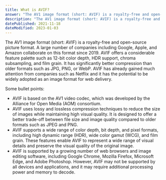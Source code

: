 ```yaml
---
title: What is AVIF?
answer: "The AV1 image format (short: AVIF) is a royalty-free and open-source picture format. A large number of companies including Google, Apple, and Amazon collaborate on this format since 2019. AVIF offers a considerable feature palette such as 12-bit color depth, HDR support, chroma subsampling, and film grain. It has significantly better compression than older formats such as JPG, PNG, or WebP. AVIF has already gained much attention from companies such as Netflix and it has the potential to be widely adopted as an image format for web delivery."
description: "The AV1 image format (short: AVIF) is a royalty-free and open-source picture format. A large number of companies including Google, Apple, and Amazon collaborate on this format since 2019. AVIF offers a considerable feature palette such as 12-bit color depth, HDR support, chroma subsampling, and film grain. It has significantly better compression than older formats such as JPG, PNG, or WebP. AVIF has already gained much attention from companies such as Netflix and it has the potential to be widely adopted as an image format for web delivery."
datePublished: 2021-11-18
dateModified: 2023-01-03
---
```


The AV1 image format (short: AVIF) is a royalty-free and open-source picture format. A large number of companies including Google, Apple, and Amazon collaborate on this format since 2019. AVIF offers a considerable feature palette such as 12-bit color depth, HDR support, chroma subsampling, and film grain. It has significantly better compression than older formats such as JPG, PNG, or WebP. AVIF has already gained much attention from companies such as Netflix and it has the potential to be widely adopted as an image format for web delivery.

Some bullet points:

- AVIF is based on the AV1 video codec, which was developed by the Alliance for Open Media (AOM) consortium.
- AVIF uses lossy and lossless compression techniques to reduce the size of images while maintaining high visual quality. It is designed to offer a better trade-off between file size and image quality compared to older formats such as JPEG and PNG.
- AVIF supports a wide range of color depth, bit depth, and pixel formats, including high dynamic range (HDR), wide color gamut (WCG), and film grain. These features enable AVIF to represent a wide range of visual details and preserve the visual quality of the original image.
- AVIF is supported by a growing number of web browsers and image editing software, including Google Chrome, Mozilla Firefox, Microsoft Edge, and Adobe Photoshop. However, AVIF may not be supported by all devices and applications, and it may require additional processing power and memory to decode.
